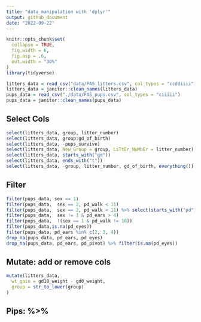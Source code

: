 ```yaml
---
title: "data_manipulation with 'dplyr'"
output: github_document
date: "2022-09-22"
---
```


```r
knitr::opts_chunk$set(
  collapse = TRUE,
  fig.width = 6, 
  fig.asp = .6, 
  out.width = "30%"
)
library(tidyverse)
```

```r
litters_data = read_csv("data/FAS_litters.csv", col_types = "ccddiiii")
litters_data = janitor::clean_names(litters_data)
pups_data = read_csv("./data/FAS_pups.csv", col_types = "ciiiii")
pups_data = janitor::clean_names(pups_data)
```

## Select Cols
```r
select(litters_data, group, litter_number)
select(litters_data, group:gd_of_birth)
select(litters_data, -pups_survive)
select(litters_data, New_Group = group, LiTtEr_NuMbEr = litter_number)
select(litters_data, starts_with("gd"))
select(litters_data, ends_with("t"))
select(litters_data, -group, litter_number, gd_of_birth, everything())
```


## Filter
```r
filter(pups_data, sex == 1)
filter(pups_data,  sex == 2, pd_walk < 11)
filter(pups_data,  sex == 2, pd_walk < 11) %>% select(starts_with("pd"))
filter(pups_data,  sex != 1 & pd_ears > 4)
filter(pups_data,  !(sex == 1 & pd_walk != 10))
filter(pups_data,is.na(pd_eyes))
filter(pups_data, pd_ears %in% c(2, 3, 4))
drop_na(pups_data, pd_ears, pd_eyes)
drop_na(pups_data, pd_ears, pd_pivot) %>% filter(is.na(pd_eyes))
```

## Mutate: add or remove cols
```r
mutate(litters_data,
  wt_gain = gd18_weight - gd0_weight,
  group = str_to_lower(group)
)
```

## Pips: %>%
